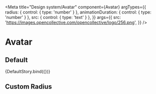 
<Meta
  title="Design system/Avatar"
  component={Avatar}
  argTypes={{
    radius: { control: { type: 'number' } },
    animationDuration: { control: { type: 'number' } },
    src: { control: { type: 'text' } },
  }}
  args={{
    src: 'https://images.opencollective.com/opencollective/logo/256.png',
  }}
/>

# Avatar

## Default


<Story name="Default">{DefaultStory.bind({})}</Story>

<ArgsTable story="Default" />

## Custom Radius

<Canvas>
  <Story name="Custom radius" parameters={{ controls: { hideNoControlsWarning: true } }}>
    <Avatar src="https://images.opencollective.com/opencollective/logo/256.png" radius={30} />
    <Avatar src="https://images.opencollective.com/opencollective/logo/256.png" radius={50} />
    <Avatar src="https://images.opencollective.com/opencollective/logo/256.png" radius={70} />
    <Avatar src="https://images.opencollective.com/opencollective/logo/256.png" radius={90} />
    <Avatar src="https://images.opencollective.com/opencollective/logo/256.png" radius={110} />
  </Story>
</Canvas>
